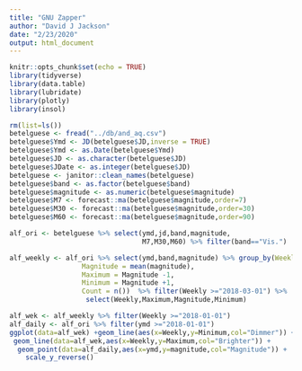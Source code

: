 ```yaml
---
title: "GNU Zapper"
author: "David J Jackson"
date: "2/23/2020"
output: html_document
---
```

```r
knitr::opts_chunk$set(echo = TRUE)
library(tidyverse)
library(data.table)
library(lubridate)
library(plotly)
library(insol)


```
```r
rm(list=ls())
betelguese <- fread("../db/and_aq.csv")
betelguese$Ymd <- JD(betelguese$JD,inverse = TRUE)
betelguese$Ymd <- as.Date(betelguese$Ymd)
betelguese$JD <- as.character(betelguese$JD)
betelguese$JDate <- as.integer(betelguese$JD)
betelguese <- janitor::clean_names(betelguese)
betelguese$band <- as.factor(betelguese$band)
betelguese$magnitude <- as.numeric(betelguese$magnitude)
betelguese$M7 <- forecast::ma(betelguese$magnitude,order=7)
betelguese$M30 <- forecast::ma(betelguese$magnitude,order=30)
betelguese$M60 <- forecast::ma(betelguese$magnitude,order=90)
```
```r
alf_ori <- betelguese %>% select(ymd,jd,band,magnitude,
                                 M7,M30,M60) %>% filter(band=="Vis.")
```
```r
alf_weekly <- alf_ori %>% select(ymd,band,magnitude) %>% group_by(Weekly = floor_date(ymd,"week"),band) %>% summarise(
                  Magnitude = mean(magnitude),
                  Maximum = Magnitude -1,
                  Minimum = Magnitude +1,
                  Count = n())  %>% filter(Weekly >="2018-03-01") %>%
                   select(Weekly,Maximum,Magnitude,Minimum)
```
```r

alf_wek <- alf_weekly %>% filter(Weekly >="2018-01-01") 
alf_daily <- alf_ori %>% filter(ymd >="2018-01-01")
ggplot(data=alf_wek) +geom_line(aes(x=Weekly,y=Minimum,col="Dimmer")) +
 geom_line(data=alf_wek,aes(x=Weekly,y=Maximum,col="Brighter")) + 
  geom_point(data=alf_daily,aes(x=ymd,y=magnitude,col="Magnitude")) +
    scale_y_reverse()
```

